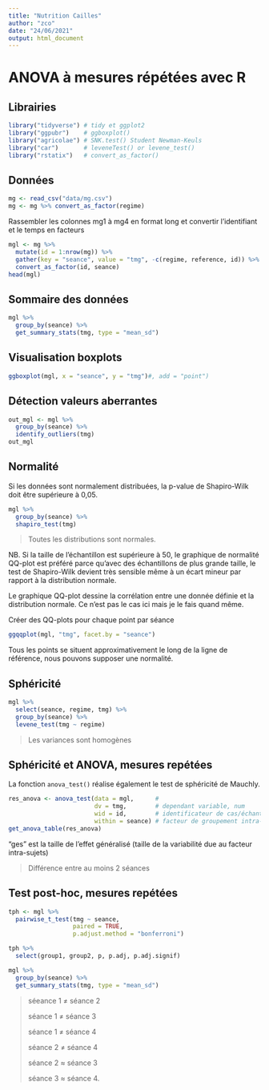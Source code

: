 ```yaml
---
title: "Nutrition Cailles"
author: "zco"
date: "24/06/2021"
output: html_document
---
```



# ANOVA à mesures répétées avec R

## Librairies

```r
library("tidyverse") # tidy et ggplot2
library("ggpubr")    # ggboxplot()
library("agricolae") # SNK.test() Student Newman-Keuls
library("car")       # leveneTest() or levene_test()
library("rstatix")   # convert_as_factor()
```

## Données

```r
mg <- read_csv("data/mg.csv")
mg <- mg %>% convert_as_factor(regime)
```

Rassembler les colonnes mg1 à mg4 en format long et convertir l'identifiant et le temps en facteurs

```r
mgl <- mg %>%
  mutate(id = 1:nrow(mg)) %>% 
  gather(key = "seance", value = "tmg", -c(regime, reference, id)) %>%
  convert_as_factor(id, seance)
head(mgl)
```

## Sommaire des données

```r
mgl %>%
  group_by(seance) %>%
  get_summary_stats(tmg, type = "mean_sd")
```

## Visualisation boxplots

```r
ggboxplot(mgl, x = "seance", y = "tmg")#, add = "point")
```

## Détection valeurs aberrantes

```r
out_mgl <- mgl %>%
  group_by(seance) %>%
  identify_outliers(tmg)
out_mgl
```

## Normalité

Si les données sont normalement distribuées, la p-value de Shapiro-Wilk doit être supérieure à 0,05.

```r
mgl %>%
  group_by(seance) %>%
  shapiro_test(tmg)
```

> Toutes les distributions sont normales.

NB. Si la taille de l'échantillon est supérieure à 50, le graphique de normalité QQ-plot est préféré parce qu’avec des échantillons de plus grande taille, le test de Shapiro-Wilk devient très sensible même à un écart mineur par rapport à la distribution normale.

Le graphique QQ-plot dessine la corrélation entre une donnée définie et la distribution normale. Ce n'est pas le cas ici mais je le fais quand même.

Créer des QQ-plots pour chaque point par séance

```r
ggqqplot(mgl, "tmg", facet.by = "seance")
```

Tous les points se situent approximativement le long de la ligne de référence, nous pouvons supposer une normalité.

## Sphéricité

```r
mgl %>%
  select(seance, regime, tmg) %>% 
  group_by(seance) %>%
  levene_test(tmg ~ regime)
```

> Les variances sont homogènes


## Sphéricité et ANOVA, mesures repétées

La fonction `anova_test()` réalise également le test de sphéricité de Mauchly.

```r
res_anova <- anova_test(data = mgl,      #
                        dv = tmg,        # dependant variable, num
                        wid = id,        # identificateur de cas/échantillon (facteur)
                        within = seance) # facteur de groupement intra-sujets
get_anova_table(res_anova)
```

"ges" est la taille de l’effet généralisé (taille de la variabilité due au facteur intra-sujets)

> Différence entre au moins 2 séances

## Test post-hoc, mesures repétées

```r
tph <- mgl %>%
  pairwise_t_test(tmg ~ seance, 
                  paired = TRUE,
                  p.adjust.method = "bonferroni")

tph %>% 
  select(group1, group2, p, p.adj, p.adj.signif)
```

```r
mgl %>%
  group_by(seance) %>%
  get_summary_stats(tmg, type = "mean_sd")
```

> séeance 1 ≠ séance 2
>
> séance 1 ≠ séance 3
>
> séance 1 ≠ séance 4
>
> séance 2 ≠ séance 4
>
> séance 2 ≈ séance 3
>
> séance 3 ≈ séance 4.

